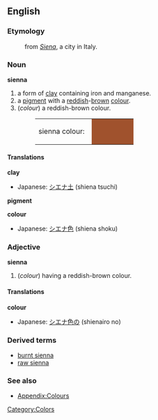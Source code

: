 {{Wikipedia}}
==English==
===Etymology===
:from ''[[Siena]]'', a city in Italy.

===Noun===
'''sienna'''
#a form of [[clay]] containing iron and manganese.
#a [[pigment]] with a [[red]]dish-[[brown]] [[color|colour]].
#(''colour'') a reddish-brown colour.
#:<table><tr><td>sienna colour: &nbsp;</td><td bgcolor="#A0522D" width="80">&nbsp; </td></tr></table>

====Translations====

'''clay'''
{{top}}
*Japanese: [[シエナ土]] (shiena tsuchi)
{{mid}}
{{bottom}}

'''pigment'''
{{top}}
{{mid}}
{{bottom}}

'''colour'''
{{top}}
*Japanese: [[シエナ色]] (shiena shoku)
{{mid}}
{{bottom}}

===Adjective===
'''sienna'''
#(''colour'') having a reddish-brown colour.

====Translations====
'''colour'''
{{top}}
*Japanese: [[シエナ色]]の (shienairo no)
{{mid}}
{{bottom}}

===Derived terms===
*[[burnt sienna]]
*[[raw sienna]]

===See also===
*[[Wiktionary_Appendix:Colours|Appendix:Colours]]

[[Category:Colors]]